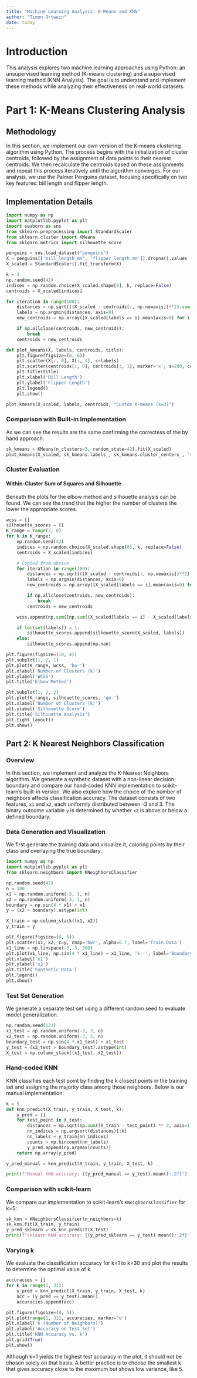 ```yaml
---
title: "Machine Learning Analysis: K-Means and KNN"
author: "Timon Ortwein"
date: today
---
```


# Introduction

This analysis explores two machine learning approaches using Python: an unsupervised learning method (K-means clustering) and a supervised learning method (KNN Analysis). The goal is to understand and implement these methods while analyzing their effectiveness on real-world datasets.

# Part 1: K-Means Clustering Analysis

## Methodology
In this section, we implement our own version of the K-means clustering algorithm using Python. The process begins with the initialization of cluster centroids, followed by the assignment of data points to their nearest centroids. We then recalculate the centroids based on these assignments and repeat this process iteratively until the algorithm converges.
For our analysis, we use the Palmer Penguins dataset, focusing specifically on two key features: bill length and flipper length.


## Implementation Details

```python
import numpy as np
import matplotlib.pyplot as plt
import seaborn as sns
from sklearn.preprocessing import StandardScaler
from sklearn.cluster import KMeans
from sklearn.metrics import silhouette_score

penguins = sns.load_dataset("penguins")
X = penguins[['bill_length_mm', 'flipper_length_mm']].dropna().values
X_scaled = StandardScaler().fit_transform(X)

k = 3
np.random.seed(42)
indices = np.random.choice(X_scaled.shape[0], k, replace=False)
centroids = X_scaled[indices]

for iteration in range(100):
    distances = np.sqrt(((X_scaled - centroids[:, np.newaxis])**2).sum(axis=2))
    labels = np.argmin(distances, axis=0)
    new_centroids = np.array([X_scaled[labels == i].mean(axis=0) for i in range(k)])

    if np.allclose(centroids, new_centroids):
        break
    centroids = new_centroids

def plot_kmeans(X, labels, centroids, title):
    plt.figure(figsize=(8, 6))
    plt.scatter(X[:, 0], X[:, 1], c=labels)
    plt.scatter(centroids[:, 0], centroids[:, 1], marker='x', s=200, color='red', label='Centroids')
    plt.title(title)
    plt.xlabel('Bill Length')
    plt.ylabel('Flipper Length')
    plt.legend()
    plt.show()

plot_kmeans(X_scaled, labels, centroids, "Custom K-means (k=3)")
``` 

### Comparison with Built-in Implementation

As we can see the results are the same confirming the correctess of the by hand approach.
```python
sk_kmeans = KMeans(n_clusters=3, random_state=42).fit(X_scaled)
plot_kmeans(X_scaled, sk_kmeans.labels_, sk_kmeans.cluster_centers_, "sklearn KMeans (k=3)")
```

### Cluster Evaluation

#### Within-Cluster Sum of Squares and Silhouette

Beneath the plots for the elbow method and silhouette analysis can be found. We can see the trend that the higher the number of clusters the lower the appropriate scores.
```python
wcss = []
silhouette_scores = []
K_range = range(2, 8)
for k in K_range:
    np.random.seed(42)
    indices = np.random.choice(X_scaled.shape[0], k, replace=False)
    centroids = X_scaled[indices]

    # Copied from aboive
    for iteration in range(100):
        distances = np.sqrt(((X_scaled - centroids[:, np.newaxis])**2).sum(axis=2))
        labels = np.argmin(distances, axis=0)
        new_centroids = np.array([X_scaled[labels == i].mean(axis=0) for i in range(k)])

        if np.allclose(centroids, new_centroids):
            break
        centroids = new_centroids

    wcss.append(np.sum([np.sum((X_scaled[labels == i] - X_scaled[labels == i].mean(axis=0))**2) for i in range(k)]))

    if len(set(labels)) > 1:
        silhouette_scores.append(silhouette_score(X_scaled, labels))
    else:
        silhouette_scores.append(np.nan)

plt.figure(figsize=(10, 4))
plt.subplot(1, 2, 1)
plt.plot(K_range, wcss, 'bo-')
plt.xlabel('Number of Clusters (k)')
plt.ylabel('WCSS')
plt.title('Elbow Method')

plt.subplot(1, 2, 2)
plt.plot(K_range, silhouette_scores, 'go-')
plt.xlabel('Number of Clusters (k)')
plt.ylabel('Silhouette Score')
plt.title('Silhouette Analysis')
plt.tight_layout()
plt.show()
```



## Part 2: K Nearest Neighbors Classification


### Overview
In this section, we implement and analyze the K-Nearest Neighbors algorithm. We generate a synthetic dataset with a non-linear decision boundary and compare our hand-coded KNN implementation to scikit-learn's built-in version. We also explore how the choice of the number of neighbors affects classification accuracy.
The dataset consists of two features, `x1` and `x2`, each uniformly distributed between -3 and 3. The binary outcome variable `y` is determined by whether `x2` is above or below a defined boundary.


### Data Generation and Visualization
We first generate the training data and visualize it, coloring points by their class and overlaying the true boundary.

```python
import numpy as np
import matplotlib.pyplot as plt
from sklearn.neighbors import KNeighborsClassifier

np.random.seed(42)
n = 100
x1 = np.random.uniform(-3, 3, n)
x2 = np.random.uniform(-3, 3, n)
boundary = np.sin(4 * x1) + x1
y = (x2 > boundary).astype(int)

X_train = np.column_stack((x1, x2))
y_train = y

plt.figure(figsize=(8, 6))
plt.scatter(x1, x2, c=y, cmap='bwr', alpha=0.7, label='Train Data')
x1_line = np.linspace(-3, 3, 300)
plt.plot(x1_line, np.sin(4 * x1_line) + x1_line, 'k--', label='Boundary')
plt.xlabel('x1')
plt.ylabel('x2')
plt.title('Synthetic Data')
plt.legend()
plt.show()
```

### Test Set Generation
We generate a separate test set using a different random seed to evaluate model generalization.

```python

np.random.seed(123)
x1_test = np.random.uniform(-3, 3, n)
x2_test = np.random.uniform(-3, 3, n)
boundary_test = np.sin(4 * x1_test) + x1_test
y_test = (x2_test > boundary_test).astype(int)
X_test = np.column_stack((x1_test, x2_test))
```

### Hand-coded KNN
KNN classifies each test point by finding the k closest points in the training set and assigning the majority class among those neighbors. Below is our manual implementation:

```python

k = 5
def knn_predict(X_train, y_train, X_test, k):
    y_pred = []
    for test_point in X_test:
        distances = np.sqrt(np.sum((X_train - test_point) ** 2, axis=1))
        nn_indices = np.argsort(distances)[:k]
        nn_labels = y_train[nn_indices]
        counts = np.bincount(nn_labels)
        y_pred.append(np.argmax(counts))
    return np.array(y_pred)

y_pred_manual = knn_predict(X_train, y_train, X_test, k)

print(f"Manual KNN accuracy: {(y_pred_manual == y_test).mean():.2f}")
```

### Comparison with scikit-learn
We compare our implementation to scikit-learn's `KNeighborsClassifier` for k=5:

```python

sk_knn = KNeighborsClassifier(n_neighbors=k)
sk_knn.fit(X_train, y_train)
y_pred_sklearn = sk_knn.predict(X_test)
print(f"sklearn KNN accuracy: {(y_pred_sklearn == y_test).mean():.2f}")
```

### Varying k
We evaluate the classification accuracy for k=1 to k=30 and plot the results to determine the optimal value of k.

```python
accuracies = []
for k in range(1, 31):
    y_pred = knn_predict(X_train, y_train, X_test, k)
    acc = (y_pred == y_test).mean()
    accuracies.append(acc)

plt.figure(figsize=(8, 5))
plt.plot(range(1, 31), accuracies, marker='o')
plt.xlabel('k (Number of Neighbors)')
plt.ylabel('Accuracy on Test Set')
plt.title('KNN Accuracy vs. k')
plt.grid(True)
plt.show()
```

Although k=1 yields the highest test accuracy in the plot, it should not be chosen solely on that basis. A better practice is to choose the smallest k that gives accuracy close to the maximum but shows low variance, like 5.





